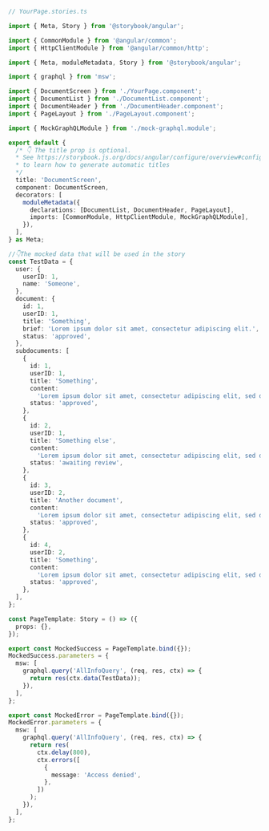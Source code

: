 ```ts
// YourPage.stories.ts

import { Meta, Story } from '@storybook/angular'; 

import { CommonModule } from '@angular/common';
import { HttpClientModule } from '@angular/common/http';

import { Meta, moduleMetadata, Story } from '@storybook/angular';

import { graphql } from 'msw';

import { DocumentScreen } from './YourPage.component';
import { DocumentList } from './DocumentList.component';
import { DocumentHeader } from './DocumentHeader.component';
import { PageLayout } from './PageLayout.component';

import { MockGraphQLModule } from './mock-graphql.module';

export default {
  /* 👇 The title prop is optional.
  * See https://storybook.js.org/docs/angular/configure/overview#configure-story-loading
  * to learn how to generate automatic titles
  */
  title: 'DocumentScreen',
  component: DocumentScreen,
  decorators: [
    moduleMetadata({
      declarations: [DocumentList, DocumentHeader, PageLayout],
      imports: [CommonModule, HttpClientModule, MockGraphQLModule],
    }),
  ],
} as Meta;

//👇The mocked data that will be used in the story
const TestData = {
  user: {
    userID: 1,
    name: 'Someone',
  },
  document: {
    id: 1,
    userID: 1,
    title: 'Something',
    brief: 'Lorem ipsum dolor sit amet, consectetur adipiscing elit.',
    status: 'approved',
  },
  subdocuments: [
    {
      id: 1,
      userID: 1,
      title: 'Something',
      content:
        'Lorem ipsum dolor sit amet, consectetur adipiscing elit, sed do eiusmod tempor incididunt ut labore et dolore magna aliqua.',
      status: 'approved',
    },
    {
      id: 2,
      userID: 1,
      title: 'Something else',
      content:
        'Lorem ipsum dolor sit amet, consectetur adipiscing elit, sed do eiusmod tempor incididunt ut labore et dolore magna aliqua.',
      status: 'awaiting review',
    },
    {
      id: 3,
      userID: 2,
      title: 'Another document',
      content:
        'Lorem ipsum dolor sit amet, consectetur adipiscing elit, sed do eiusmod tempor incididunt ut labore et dolore magna aliqua.',
      status: 'approved',
    },
    {
      id: 4,
      userID: 2,
      title: 'Something',
      content:
        'Lorem ipsum dolor sit amet, consectetur adipiscing elit, sed do eiusmod tempor incididunt ut labore et dolore magna aliqua.',
      status: 'approved',
    },
  ],
};

const PageTemplate: Story = () => ({
  props: {},
});

export const MockedSuccess = PageTemplate.bind({});
MockedSuccess.parameters = {
  msw: [
    graphql.query('AllInfoQuery', (req, res, ctx) => {
      return res(ctx.data(TestData));
    }),
  ],
};

export const MockedError = PageTemplate.bind({});
MockedError.parameters = {
  msw: [
    graphql.query('AllInfoQuery', (req, res, ctx) => {
      return res(
        ctx.delay(800),
        ctx.errors([
          {
            message: 'Access denied',
          },
        ])
      );
    }),
  ],
};
```